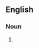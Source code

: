 {{also|potty mouth}}
==English==

===Noun===
{{en-noun}}

# {{alternative spelling of|en|potty mouth}}